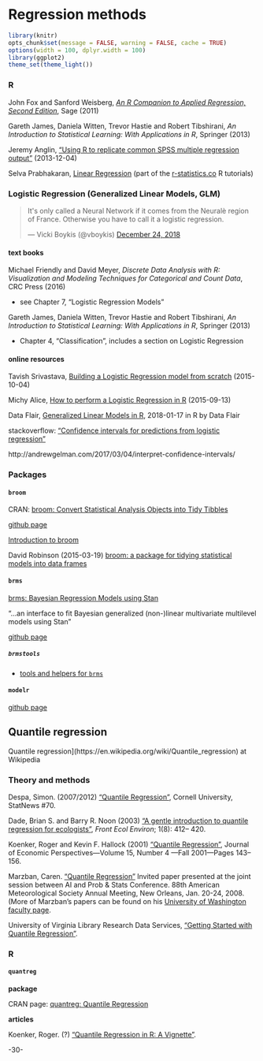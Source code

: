 # Regression methods {#regression}

```r
library(knitr)
opts_chunk$set(message = FALSE, warning = FALSE, cache = TRUE)
options(width = 100, dplyr.width = 100)
library(ggplot2)
theme_set(theme_light())
```

### R

John Fox and Sanford Weisberg, [_An R Companion to Applied Regression, Second Edition_](http://socserv.socsci.mcmaster.ca/jfox/Books/Companion/), Sage (2011)

Gareth James, Daniela Witten, Trevor Hastie and Robert Tibshirani, _An Introduction to Statistical Learning: With Applications in R_, Springer (2013)

Jeremy Anglin, ["Using R to replicate common SPSS multiple regression output"](http://jeromyanglim.blogspot.ca/2013/12/using-r-to-replicate-common-spss.html) (2013-12-04)

Selva Prabhakaran, [Linear Regression](http://r-statistics.co/Linear-Regression.html) (part of the [r-statistics.co](http://r-statistics.co/) R tutorials)



### Logistic Regression (Generalized Linear Models, GLM)

<blockquote class="twitter-tweet" data-lang="en"><p lang="en" dir="ltr">It&#39;s only called a Neural Network if it comes from the Neuralè region of France. Otherwise you have to call it a logistic regression.</p>&mdash; Vicki Boykis (@vboykis) <a href="https://twitter.com/vboykis/status/1077024069126668289?ref_src=twsrc%5Etfw">December 24, 2018</a></blockquote>
<script async src="https://platform.twitter.com/widgets.js" charset="utf-8"></script>


#### text books

Michael Friendly and David Meyer, _Discrete Data Analysis with R: Visualization and Modeling Techniques for Categorical and Count Data_, CRC Press (2016)

* see Chapter 7, "Logistic Regression Models"

Gareth James, Daniela Witten, Trevor Hastie and Robert Tibshirani, _An Introduction to Statistical Learning: With Applications in R_, Springer (2013)

* Chapter 4, "Classification", includes a section on Logistic Regression

#### online resources

Tavish Srivastava, [Building a Logistic Regression model from scratch](https://www.analyticsvidhya.com/blog/2015/10/basics-logistic-regression/) (2015-10-04)

Michy Alice, [How to perform a Logistic Regression in R](https://www.r-bloggers.com/how-to-perform-a-logistic-regression-in-r/) (2015-09-13)

Data Flair, [Generalized Linear Models in R](https://data-flair.training/blogs/generalized-linear-models-in-r/), 2018-01-17  in R by Data Flair

stackoverflow: ["Confidence intervals for predictions from logistic regression"](https://stackoverflow.com/questions/14423325/confidence-intervals-for-predictions-from-logistic-regression)

http://andrewgelman.com/2017/03/04/interpret-confidence-intervals/

### 

### Packages

#### `broom`

CRAN: [broom: Convert Statistical Analysis Objects into Tidy Tibbles](https://cran.r-project.org/web/packages/broom/index.html)

[github page](https://github.com/tidymodels/broom)

[Introduction to broom](https://cran.r-project.org/web/packages/broom/vignettes/broom.html)

David Robinson (2015-03-19) [broom: a package for tidying statistical models into data frames](http://varianceexplained.org/r/broom-intro/)


#### `brms`

[brms: Bayesian Regression Models using Stan](https://cran.r-project.org/web/packages/brms/index.html)

"...an interface to fit Bayesian generalized (non-)linear multivariate multilevel models using Stan"

[github page](https://github.com/paul-buerkner/brms)

##### `brmstools`

* [tools and helpers for `brms`](https://mvuorre.github.io/brmstools/)



#### `modelr`

[github page](https://github.com/tidyverse/modelr)


## Quantile regression

Quantile regression](https://en.wikipedia.org/wiki/Quantile_regression) at Wikipedia



### Theory and methods

Despa, Simon. (2007/2012) ["Quantile Regression"](https://www.cscu.cornell.edu/news/statnews/stnews70.pdf), Cornell University, StatNews #70.

Dade, Brian S. and Barry R. Noon (2003) ["A gentle introduction to quantile regression for ecologists"](http://www.econ.uiuc.edu/~roger/research/rq/QReco.pdf), _Front Ecol Environ_; 1(8): 412– 420.

Koenker, Roger and Kevin F. Hallock (2001) ["Quantile Regression"](http://www.econ.uiuc.edu/~roger/research/rq/QRJEP.pdf), Journal of Economic Perspectives—Volume 15, Number 4 —Fall 2001—Pages 143–156.

Marzban, Caren. ["Quantile Regression"](http://faculty.washington.edu/marzban/quantile.pdf) Invited paper presented at the joint session between AI and Prob & Stats Conference. 88th American Meteorological Society Annual Meeting, New Orleans, Jan. 20-24, 2008. (More of Marzban's papers can be found on his [University of Washington faculty page](http://faculty.washington.edu/marzban/).

University of Virginia Library Research Data Services, ["Getting Started with Quantile Regression"](http://data.library.virginia.edu/getting-started-with-quantile-regression/).


### R

#### `quantreg`

**package**

CRAN page: [quantreg: Quantile Regression](https://cran.r-project.org/web/packages/quantreg/)

**articles**

Koenker, Roger. (?) ["Quantile Regression in R: A Vignette"](https://cran.r-project.org/web/packages/quantreg/vignettes/rq.pdf).



-30-
